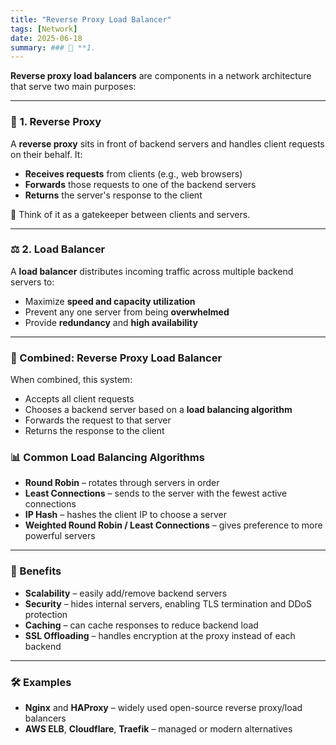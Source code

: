 ```yaml
---
title: "Reverse Proxy Load Balancer"
tags: [Network]
date: 2025-06-18
summary: ### 🔁 **1.
---
```


**Reverse proxy load balancers** are components in a network architecture that serve two main purposes:

---

### 🔁 **1. Reverse Proxy**

A **reverse proxy** sits in front of backend servers and handles client requests on their behalf. It:

- **Receives requests** from clients (e.g., web browsers)
- **Forwards** those requests to one of the backend servers
- **Returns** the server's response to the client

📌 Think of it as a gatekeeper between clients and servers.

---

### ⚖️ **2. Load Balancer**

A **load balancer** distributes incoming traffic across multiple backend servers to:

- Maximize **speed and capacity utilization**
- Prevent any one server from being **overwhelmed**
- Provide **redundancy** and **high availability**

---

### 🔧 Combined: Reverse Proxy Load Balancer

When combined, this system:

- Accepts all client requests
- Chooses a backend server based on a **load balancing algorithm**
- Forwards the request to that server
- Returns the response to the client

### 📊 Common Load Balancing Algorithms

- **Round Robin** – rotates through servers in order
- **Least Connections** – sends to the server with the fewest active connections
- **IP Hash** – hashes the client IP to choose a server
- **Weighted Round Robin / Least Connections** – gives preference to more powerful servers

---

### 🔐 Benefits

- **Scalability** – easily add/remove backend servers
- **Security** – hides internal servers, enabling TLS termination and DDoS protection
- **Caching** – can cache responses to reduce backend load
- **SSL Offloading** – handles encryption at the proxy instead of each backend

---

### 🛠️ Examples

- **Nginx** and **HAProxy** – widely used open-source reverse proxy/load balancers
- **AWS ELB**, **Cloudflare**, **Traefik** – managed or modern alternatives

